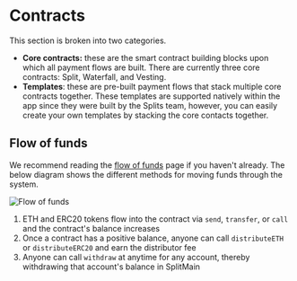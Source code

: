 # Contracts

This section is broken into two categories.

- **Core contracts:** these are the smart contract building blocks upon which
  all payment flows are built. There are currently three core contracts: Split,
  Waterfall, and Vesting.
- **Templates**: these are pre-built payment flows that stack multiple core
  contracts together. These templates are supported natively within the app
  since they were built by the Splits team, however, you can easily create your
  own templates by stacking the core contacts together.

## Flow of funds

We recommend reading the [flow of funds](/flow) page if you haven't already. The
below diagram shows the different methods for moving funds through the system.

![Flow of funds](./contracts/img/flow_of_funds.png)

1. ETH and ERC20 tokens flow into the contract via `send`, `transfer`, or `call`
   and the contract's balance increases
2. Once a contract has a positive balance, anyone can call `distributeETH` or
   `distributeERC20` and earn the distributor fee
3. Anyone can call `withdraw` at anytime for any account, thereby withdrawing
   that account's balance in SplitMain
